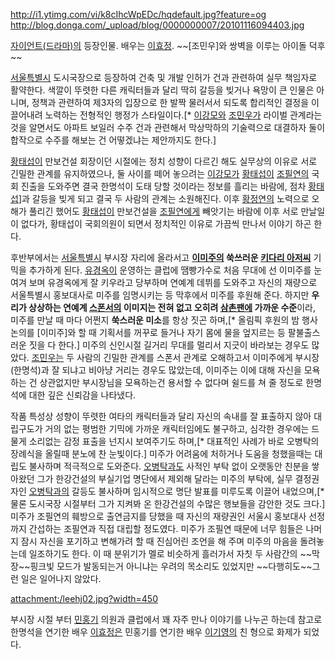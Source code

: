 http://i1.ytimg.com/vi/k8cIhcWpEDc/hqdefault.jpg?feature=og
http://blog.donga.com/_upload/blog/0000000007/20101116094403.jpg

[[자이언트(드라마)]]의 등장인물. 배우는 [[이효정]].
~~[조민우]와 쌍벽을 이루는 아이돌 덕후~~

[[서울특별시]] 도시국장으로 등장하여 건축 및 개발 인허가 건과 관련하여 실무 책임자로 활약한다. 색깔이 뚜렷한 다른 캐릭터들과 달리 딱히 갈등을 빚거나 욕망이 큰 인물은 아니며, 정책과 관련하여 제3자의 입장으로 한 발짝 물러서서 되도록 합리적인 결정을 이끌어내려 노력하는 전형적인 행정가 스타일이다.[* [[이강모]]와 [[조민우]]가 라이벌 관계라는 것을 알면서도 아파트 보일러 수주 건과 관련해서 막상막하의 기술력으로 대결하자 둘이 합작으로 수주를 해보는 건 어떻겠냐는 제안까지도 한다.]

[[황태섭]]이 만보건설 회장이던 시절에는 정치 성향이 다르긴 해도 실무상의 이유로 서로 긴밀한 관계를 유지하였으나, 둘 사이를 떼어 놓으려는 [[이강모]]가 [[황태섭]]이 [[조필연]]의 국회 진출을 도와주면 결국 한명석이 도태 당할 것이라는 정보를 흘리는 바람에, 점차 [[황태섭]]]과 갈등을 빚게 되고 결국 두 사람의 관계는 소원해진다. 이후 [[황정연]]의 노력으로 오해가 풀리긴 했어도 [[황태섭]]이 만보건설을 [[조필연]]에게 빼앗기는 바람에 이후 서로 만날일이 없다가, 황태섭이 국회의원이 되면서 정치적인 이유로 가끔씩 만나서 이야기 하곤 한다. 

후반부에서는 [[서울특별시]] 부시장 자리에 올라서고 '''[[이미주]]의 쑥쓰러운 [[키다리 아저씨]]''' 기믹을 추가하게 된다. [[유경옥]]이 운영하는 클럽에 땜빵가수로 처음 무대에 선 이미주를 눈여겨 보며 유경옥에게 잘 키우라고 당부하며 연예계 데뷔를 도와주고 자신의 재량으로 서울특별시 홍보대사로 미주를 임명시키는 등 막후에서 미주를 후원해 준다. 하지만 '''우리가 상상하는 연예계 [[스폰서]]의 이미지는 전혀 없고 오히려 [[삼촌팬]]에 가까운 수준'''이라, 미주를 만날 때 마다 어쩐지 '''쑥스러운 미소'''를 항상 짓곤 하며,[* 올림픽 후원의 밤 행사 논의를 [이미주]와 할 때 기획서를 꺼꾸로 들거나 자기 몸에 물을 엎지르는 등 팔불출스러운 짓을 다 한다.] 미주의 신인시절 길거리 무대를 멀리서 지긋이 바라보는 경우도 많았다. [[조민우]]는 두 사람의 긴밀한 관계를 스폰서 관계로 오해하고서 이미주에게 부시장(한명석)과 잘 되냐고 비아냥 거리는 경우도 많았는데, 이미주는 이에 대해 자신을 모욕하는 건 상관없지만 부시장님을 모욕하는건 용서할 수 없다며 쉴드를 쳐 줄 정도로 한명석에 대한 깊은 신뢰감을 나타냈다.  

작품 특성상 성향이 뚜렷한 여타의 캐릭터들과 달리 자신의 속내를 잘 표출하지 않아 대립구도가 거의 없는 평범한 기믹에 가까운 캐릭터임에도 불구하고, 심각한 경우에는 드물게 소리없는 감정 표출을 넌지시 보여주기도 하며,[* 대표적인 사례가 바로 오병탁의 장례식을 올릴때 분노에 찬 눈빛이다.] 미주가 어려움에 처하거나 도움을 청했을때는 대립도 불사하며 적극적으로 도와준다. [[오병탁]]과도 사적인 부탁 없이 오랫동안 친분을 쌓아왔던 그가 한강건설의 부실기업 명단에서 제외해 달라는 미주의 부탁에, 실무 결정권자인 [[오병탁]]과의 갈등도 불사하며 임시적으로 명단 발표를 미루도록 이끌어 내었으며,[* 물론 도시국장 시절부터 그가 지켜봐 온 한강건설의 수많은 행보들을 감안한 것도 크다.] 미주가 조필연의 훼방으로 출연금지를 당했을 때 자신의 재량권인 서울시 홍보대사 선정까지 간섭하는 조필연과 직접 대립할 정도였다. 미주가 조필연 때문에 너무 힘들은 나머지 잠시 자신을 포기하고 변해가려 할 때 진심어린 조언을 해 주며 미주의 마음을 돌려놓는데 일조하기도 한다. 이 때 분위기가 멜로 비슷하게 흘러가서 자칫 두 사람간의 ~~막장~~핑크빛 모드가 발동되는거 아니냐는 우려의 목소리도 있었지만 ~~다행히도~~그런 일은 일어나지 않았다.

attachment:/leehj02.jpg?width=450

부시장 시절 부터 [[민홍기]] 의원과 클럽에서 꽤 자주 만나 이야기를 나누곤 하는데 참고로 한명석을 연기한 배우 [[이효정]]은 민홍기를 연기한 배우 [[이기영]]의 친 형으로 화제가 되었다.
